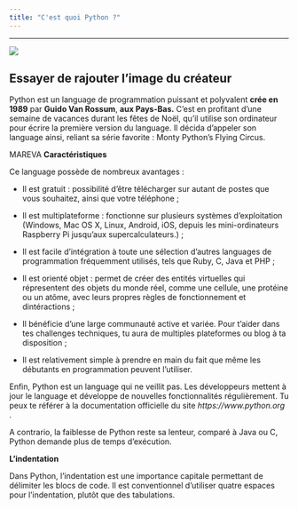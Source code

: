 ```yaml
---
title: "C'est quoi Python ?"
---
```

---


   ![ ](images/Logo_python.png)

Essayer de rajouter l'image du créateur
---

Python est un language de programmation puissant et polyvalent **crée en 1989** par **Guido Van Rossum**, **aux Pays-Bas.**
C'est en profitant d'une semaine de vacances durant les fêtes de Noël, qu'il utilise son ordinateur pour écrire la première version du language. Il décida d'appeler son language ainsi, reliant sa série favorite : Monty Python's Flying Circus.

MAREVA
**Caractéristiques**

Ce language possède de nombreux avantages :

* Il est gratuit : possibilité d'être télécharger sur autant de postes que vous souhaitez, ainsi que votre téléphone ;

* Il est multiplateforme : fonctionne sur plusieurs systèmes d'exploitation (Windows, Mac OS X, Linux, Android, iOS, depuis les mini-ordinateurs Raspberry Pi jusqu’aux supercalculateurs.) ;

* Il est facile d'intégration à toute une sélection d'autres languages de programmation fréquemment utilisés, tels que Ruby, C, Java et PHP ;

* Il est orienté objet : permet de créer des entités virtuelles qui répresentent des objets du monde réel, comme une cellule, une protéine ou un atôme, avec leurs propres règles de fonctionnement et dintéractions ;

* Il bénéficie d'une large communauté active et variée. Pour t'aider dans tes challenges techniques, tu aura de multiples plateformes ou blog à ta disposition ;

* Il est relativement simple à prendre en main du fait que même les débutants en programmation peuvent l'utiliser.

Enfin, Python est un language qui ne veillit pas. 
Les développeurs mettent à jour le language et développe de nouvelles fonctionnalités régulièrement.
Tu peux te référer à la documentation officielle du site *https://www.python.org* .

A contrario, la faiblesse de Python reste sa lenteur, comparé à Java ou C, Python demande plus de temps d'exécution.

**L'indentation**

Dans Python, l'indentation est une importance capitale permettant de délimiter les blocs de code.
Il est conventionnel d'utiliser quatre espaces pour l'indentation, plutôt que des tabulations.







